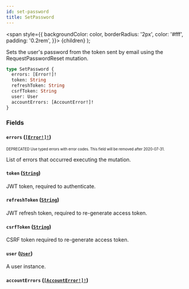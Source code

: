 ```yaml
---
id: set-password
title: SetPassword
---
```


<span
style={{
      backgroundColor: color,
      borderRadius: '2px',
      color: '#fff',
      padding: '0.2rem',
    }}>
{children}
</span>
);

Sets the user's password from the token sent by email using the RequestPasswordReset mutation.

```graphql
type SetPassword {
  errors: [Error!]!
  token: String
  refreshToken: String
  csrfToken: String
  user: User
  accountErrors: [AccountError!]!
}
```

### Fields

#### `errors` ([`[Error!]!`](/api-reference/objects/error.mdx))

<sub><sup><Tag color="#ffba00">DEPRECATED</Tag> Use typed errors with error codes. This field will be removed after 2020-07-31.</sup></sub>

List of errors that occurred executing the mutation.

#### `token` ([`String`](/api-reference/scalars/string.mdx))

JWT token, required to authenticate.

#### `refreshToken` ([`String`](/api-reference/scalars/string.mdx))

JWT refresh token, required to re-generate access token.

#### `csrfToken` ([`String`](/api-reference/scalars/string.mdx))

CSRF token required to re-generate access token.

#### `user` ([`User`](/api-reference/objects/user.mdx))

A user instance.

#### `accountErrors` ([`[AccountError!]!`](/api-reference/objects/account-error.mdx))
